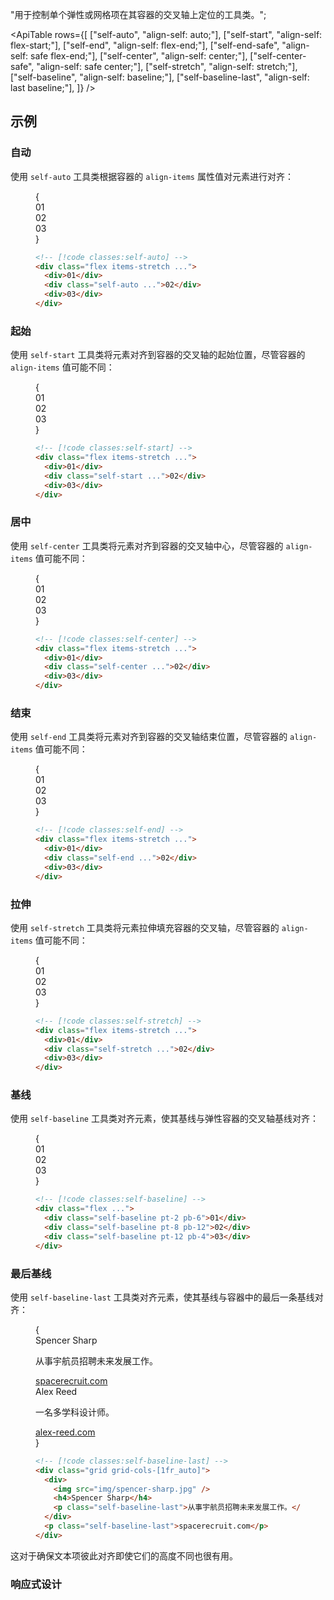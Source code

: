 
  "用于控制单个弹性或网格项在其容器的交叉轴上定位的工具类。";

<ApiTable
  rows={[
    ["self-auto", "align-self: auto;"],
    ["self-start", "align-self: flex-start;"],
    ["self-end", "align-self: flex-end;"],
    ["self-end-safe", "align-self: safe flex-end;"],
    ["self-center", "align-self: center;"],
    ["self-center-safe", "align-self: safe center;"],
    ["self-stretch", "align-self: stretch;"],
    ["self-baseline", "align-self: baseline;"],
    ["self-baseline-last", "align-self: last baseline;"],
  ]}
/>

## 示例

### 自动

使用 `self-auto` 工具类根据容器的 `align-items` 属性值对元素进行对齐：

<Figure>

<Example>
  {
    <div className="grid grid-cols-1">
      <Stripes border className="col-start-1 row-start-1 rounded-lg" />
      <div className="col-start-1 row-start-1 flex h-24 w-full items-stretch gap-4 rounded-lg font-mono text-sm leading-6 font-bold text-white">
        <div className="flex flex-1 items-center justify-center rounded-lg bg-sky-300 p-4 dark:bg-sky-800 dark:text-sky-500">
          01
        </div>
        <div className="flex flex-1 items-center justify-center self-auto rounded-lg bg-sky-500 p-4">02</div>
        <div className="flex flex-1 items-center justify-center rounded-lg bg-sky-300 p-4 dark:bg-sky-800 dark:text-sky-500">
          03
        </div>
      </div>
    </div>
  }
</Example>

```html
<!-- [!code classes:self-auto] -->
<div class="flex items-stretch ...">
  <div>01</div>
  <div class="self-auto ...">02</div>
  <div>03</div>
</div>
```

</Figure>

### 起始

使用 `self-start` 工具类将元素对齐到容器的交叉轴的起始位置，尽管容器的 `align-items` 值可能不同：

<Figure>

<Example>
  {
    <div className="grid grid-cols-1">
      <Stripes border className="col-start-1 row-start-1 rounded-lg" />
      <div className="col-start-1 row-start-1 flex h-24 w-full items-stretch gap-4 rounded-lg font-mono text-sm leading-6 font-bold text-white">
        <div className="flex flex-1 items-center justify-center rounded-lg bg-pink-300 p-4 dark:bg-pink-800 dark:text-pink-400">
          01
        </div>
        <div className="flex flex-1 items-center justify-center self-start rounded-lg bg-pink-500 p-4">02</div>
        <div className="flex flex-1 items-center justify-center rounded-lg bg-pink-300 p-4 dark:bg-pink-800 dark:text-pink-400">
          03
        </div>
      </div>
    </div>
  }
</Example>

```html
<!-- [!code classes:self-start] -->
<div class="flex items-stretch ...">
  <div>01</div>
  <div class="self-start ...">02</div>
  <div>03</div>
</div>
```

</Figure>

### 居中

使用 `self-center` 工具类将元素对齐到容器的交叉轴中心，尽管容器的 `align-items` 值可能不同：

<Figure>

<Example>
  {
    <div className="grid grid-cols-1">
      <Stripes border className="col-start-1 row-start-1 rounded-lg" />
      <div className="col-start-1 row-start-1 flex h-24 w-full items-stretch gap-4 rounded-lg font-mono text-sm leading-6 font-bold text-white">
        <div className="flex flex-1 items-center justify-center rounded-lg bg-purple-300 p-4 dark:bg-purple-800 dark:text-purple-400">
          01
        </div>
        <div className="flex flex-1 items-center justify-center self-center rounded-lg bg-purple-500 p-4">02</div>
        <div className="flex flex-1 items-center justify-center rounded-lg bg-purple-300 p-4 dark:bg-purple-800 dark:text-purple-400">
          03
        </div>
      </div>
    </div>
  }
</Example>

```html
<!-- [!code classes:self-center] -->
<div class="flex items-stretch ...">
  <div>01</div>
  <div class="self-center ...">02</div>
  <div>03</div>
</div>
```

</Figure>

### 结束

使用 `self-end` 工具类将元素对齐到容器的交叉轴结束位置，尽管容器的 `align-items` 值可能不同：

<Figure>

<Example>
  {
    <div className="grid grid-cols-1">
      <Stripes border className="col-start-1 row-start-1 rounded-lg" />
      <div className="col-start-1 row-start-1 flex h-24 w-full items-stretch gap-4 rounded-lg font-mono text-sm leading-6 font-bold text-white">
        <div className="flex flex-1 items-center justify-center rounded-lg bg-indigo-300 p-4 dark:bg-indigo-800 dark:text-indigo-400">
          01
        </div>
        <div className="flex flex-1 items-center justify-center self-end rounded-lg bg-indigo-500 p-4">02</div>
        <div className="flex flex-1 items-center justify-center rounded-lg bg-indigo-300 p-4 dark:bg-indigo-800 dark:text-indigo-400">
          03
        </div>
      </div>
    </div>
  }
</Example>

```html
<!-- [!code classes:self-end] -->
<div class="flex items-stretch ...">
  <div>01</div>
  <div class="self-end ...">02</div>
  <div>03</div>
</div>
```

</Figure>

### 拉伸

使用 `self-stretch` 工具类将元素拉伸填充容器的交叉轴，尽管容器的 `align-items` 值可能不同：

<Figure>

<Example>
  {
    <div className="grid grid-cols-1">
      <Stripes border className="col-start-1 row-start-1 rounded-lg" />
      <div className="col-start-1 row-start-1 flex h-24 w-full items-stretch gap-4 rounded-lg font-mono text-sm leading-6 font-bold text-white">
        <div className="flex flex-1 items-center justify-center rounded-lg bg-fuchsia-300 p-4 dark:bg-fuchsia-800 dark:text-fuchsia-400">
          01
        </div>
        <div className="flex flex-1 items-center justify-center self-stretch rounded-lg bg-fuchsia-500 p-4">02</div>
        <div className="flex flex-1 items-center justify-center rounded-lg bg-fuchsia-300 p-4 dark:bg-fuchsia-800 dark:text-fuchsia-400">
          03
        </div>
      </div>
    </div>
  }
</Example>

```html
<!-- [!code classes:self-stretch] -->
<div class="flex items-stretch ...">
  <div>01</div>
  <div class="self-stretch ...">02</div>
  <div>03</div>
</div>
```

</Figure>

### 基线

使用 `self-baseline` 工具类对齐元素，使其基线与弹性容器的交叉轴基线对齐：

<Figure>

<Example>
  {
    <div className="grid grid-cols-1">
      <Stripes border className="col-start-1 row-start-1 rounded-lg" />
      <div className="col-start-1 row-start-1 flex w-full gap-4 rounded-lg text-center font-mono text-sm leading-6 font-bold text-white">
        <div className="flex flex-1 items-center justify-center self-baseline rounded-lg bg-blue-500 pt-2 pb-6">01</div>
        <div className="flex flex-1 items-center justify-center self-baseline rounded-lg bg-blue-500 pt-8 pb-12">
          02
        </div>
        <div className="flex flex-1 items-center justify-center self-baseline rounded-lg bg-blue-500 pt-12 pb-4">
          03
        </div>
      </div>
    </div>
  }
</Example>

```html
<!-- [!code classes:self-baseline] -->
<div class="flex ...">
  <div class="self-baseline pt-2 pb-6">01</div>
  <div class="self-baseline pt-8 pb-12">02</div>
  <div class="self-baseline pt-12 pb-4">03</div>
</div>
```

</Figure>

### 最后基线

使用 `self-baseline-last` 工具类对齐元素，使其基线与容器中的最后一条基线对齐：

<Figure>

<Example padding={false}>
  {
    <div className="mx-auto grid max-w-md divide-y divide-gray-100 border-x border-x-gray-200 text-gray-700 dark:divide-gray-800 dark:border-x-gray-800 dark:bg-gray-950/10 dark:text-gray-300">
      <div className="grid grid-cols-[auto_1fr_auto] gap-x-4 px-4 py-6">
        <img
          className="size-[2rem] rounded-full"
          src="https://spotlight.tailwindui.com/_next/image?url=%2F_next%2Fstatic%2Fmedia%2Favatar.51a13c67.jpg&w=128&q=80"
          alt=""
        />
        <div className="font-semibold text-gray-900 sm:col-start-2 dark:text-white">Spencer Sharp</div>
        <p className="self-baseline-last text-sm sm:col-start-2">
          从事宇航员招聘未来发展工作。
        </p>
        <a
          href="#"
          className="self-baseline-last font-mono text-xs font-medium text-gray-400 underline hover:text-blue-500 dark:text-gray-500"
        >
          spacerecruit.com
        </a>
      </div>
      <div className="grid grid-cols-[auto_1fr_auto] gap-x-4 px-4 py-6">
        <img
          className="size-[2rem] rounded-full"
          src="https://images.unsplash.com/photo-1590895340509-793cb98788c9?q=80&w=256&h=256&&auto=format&fit=crop&ixlib=rb-4.0.3&ixid=M3wxMjA3fDB8MHxwaG90by1wYWdlfHx8fGVufDB8fHx8fA%3D%3D"
          alt=""
        />
        <div className="font-semibold text-gray-900 sm:col-start-2 dark:text-white">Alex Reed</div>
        <p className="self-baseline-last text-sm sm:col-start-2">一名多学科设计师。</p>
        <a
          href="#"
          className="self-baseline-last font-mono text-xs font-medium text-gray-400 underline hover:text-blue-500 dark:text-gray-500"
        >
          alex-reed.com
        </a>
      </div>
    </div>
  }
</Example>

```html
<!-- [!code classes:self-baseline-last] -->
<div class="grid grid-cols-[1fr_auto]">
  <div>
    <img src="img/spencer-sharp.jpg" />
    <h4>Spencer Sharp</h4>
    <p class="self-baseline-last">从事宇航员招聘未来发展工作。</p>
  </div>
  <p class="self-baseline-last">spacerecruit.com</p>
</div>
```

</Figure>

这对于确保文本项彼此对齐即使它们的高度不同也很有用。

### 响应式设计

<ResponsiveDesign property="align-self" defaultClass="self-auto" featuredClass="self-end" />